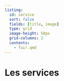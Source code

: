 ```yaml
---
listing:
  id: service
  sort: false
  fields: [title, image]
  type: grid
  image-height: 50px
  grid-columns: 2
  contents:
    - fair.qmd
---
```



# Les services

:::{#service}
:::
